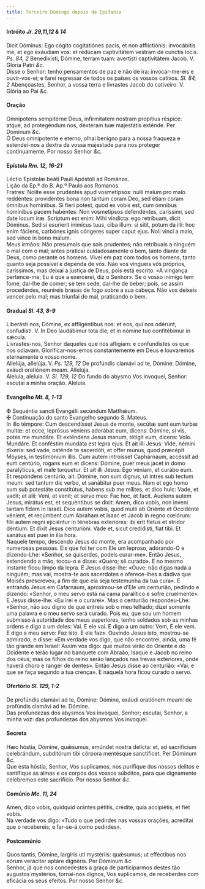 ```yaml
---
title: Terceiro Domingo depois da Epifania
---
```



<h4 class="text-center">Intróito <em>Jr. 29,11,12 & 14</em></h4>
<div class="container-fluid">
<div class="row">
<div class="col-6 dropcaps text-justify">
Dicit Dóminus: Ego cógito cogitatiónes pacis, et non afflictiónis: invocábitis me, et ego exáudiam vos: et redúcam captivitátem vestram de cunctis locis. <em>Ps. 84, 2</em> Benedixísti, Dómine, terram tuam: avertísti captivitátem Jacob.
V. Gloria Patri <em>&c.</em>
</div>
<div class="col-6 dropcaps text-justify">
Disse o Senhor: tenho pensamentos de paz e não de ira: invocar-me-eis e ouvir-vos-ei; e farei regressar de todos os países os vossos cativos. <em>Sl. 84, 2</em> Abençoastes, Senhor, a vossa terra e livrastes Jacob do cativeiro.
V. Glória ao Pai <em>&c.</em>
</div>
</div>
</div>

<h4 class="text-center">Oração</h4>
<div class="container-fluid">
<div class="row">
<div class="col-6 dropcaps text-justify">
Omnípotens sempitérne Deus, infirmitatem nostram propítius réspice: atque, ad protegéndum nos, déxteram tuæ majestátis exténde. Per Dóminum <em>&c.</em>
</div>
<div class="col-6 dropcaps text-justify">
Ó Deus omnipotente e eterno, olhai benigno para a nossa fraqueza e estendei-nos a dextra da vossa majestade para nos proteger continuamente. Por nosso Senhor <em>&c.</em>
</div>
</div>
</div>

<h4 class="text-center">Epístola <em>Rm. 12, 16-21</em></h4>
<div class="container-fluid">
<div class="row">
<div class="col-6 text-justify">
Léctio Epístolæ beáti Pauli Apóstoli ad Romános.
</div>
<div class="col-6 text-justify">
Lição da Ep.ª do B. Ap.º Paulo aos Romanos.
</div>
<div class="col-6 dropcaps text-justify">
Fratres: Nolíte esse prudéntes apud vosmetípsos: nulli malum pro malo reddéntes: providéntes bona non tantum coram Deo, sed étiam coram ómnibus homínibus. Si fíeri potest, quod ex vobis est, cum ómnibus homínibus pacem habéntes: Non vosmetípsos defendéntes, caríssimi, sed date locum iræ. Scriptum est enim: Mihi vindícta: ego retríbuam, dicit Dóminus. Sed si esuríerit inimícus tuus, ciba illum: si sitit, potum da illi: hoc enim fáciens, carbónes ignis cóngeres super caput ejus. Noli vinci a malo, sed vince in bono malum.
</div>
<div class="col-6 dropcaps text-justify">
Meus irmãos: Não presumais que sois prudentes; não retribuais a ninguém o mal com o mal; antes praticai cuidadosamente o bem, tanto diante de Deus, como perante os homens. Vivei em paz com todos os homens, tanto quanto seja possível e dependa de vós. Não vos vingueis vós próprios, caríssimos, mas deixai a justiça de Deus, pois está escrito: «A vingança pertence-me; Eu é que a exercerei, diz o Senhor». Se o vosso inimigo tem fome, dai-lhe de comer; se tem sede, dai-lhe de beber; pois, se assim procederdes, reunireis brasas de fogo sobre a sua cabeça. Não vos deixeis vencer pelo mal; mas triunfai do mal, praticando o bem.
</div>
</div>
</div>

<h4 class="text-center">Gradual <em>Sl. 43, 8-9</em></h4>
<div class="container-fluid">
<div class="row">
<div class="col-6 dropcaps text-justify">
Liberásti nos, Dómine, ex affligéntibus nos: et eos, qui nos odérunt, confudísti. V. In Deo laudábimur tota die, et in nómine tuo confitébimur in sǽcula.
</div>
<div class="col-6 dropcaps text-justify">
Livrastes-nos, Senhor daqueles que nos afligiam: e confundistes os que nos odiavam. Glorificar-nos-emos constantemente em Deus e louvaremos eternamente o vosso nome.
</div>
<div class="col-6 text-justify">
Allelúja, allelúja. V. <em>Ps. 129, 12</em> De profúndis clamávi ad te, Dómine: Dómine, exáudi oratiónem meam. Allelúja.
</div>
<div class="col-6 text-justify">
Aleluia, aleluia. V. <em>Sl. 129, 12</em> Do fundo do abysmo Vos invoquei, Senhor: escutai a minha oração. Aleluia.
</div>
</div>
</div>

<h4 class="text-center">Evangelho <em>Mt. 8, 1-13</em></h4>
<div class="container-fluid">
<div class="row">
<div class="col-6 text-justify">
<span class="text-danger">&#10016;</span> Sequéntia sancti Evangélii secúndum Matthǽum.
</div>
<div class="col-6 text-justify">
<span class="text-danger">&#10016;</span> Continuação do santo Evangelho segundo S. Mateus.
</div>
<div class="col-6 dropcaps text-justify">
In illo témpore: Cum descendísset Jesus de monte, secútæ sunt eum turbæ multæ: et ecce, leprósus véniens adorábat eum, dicens: Dómine, si vis, potes me mundáre. Et exténdens Jesus manum, tétigit eum, dicens: Volo. Mundáre. Et conféstim mundáta est lepra ejus. Et ait illi Jesus: Vide, némini díxeris: sed vade, osténde te sacerdóti, et offer munus, quod præcépit Móyses, in testimónium illis. Cum autem introísset Caphárnaum, accéssit ad eum centúrio, rogans eum et dicens: Dómine, puer meus jacet in domo paralýticus, et male torquetur. Et ait illi Jesus: Ego véniam, et curábo eum. Et respóndens centúrio, ait: Dómine, non sum dignus, ut intres sub tectum meum: sed tantum dic verbo, et sanábitur puer meus. Nam et ego homo sum sub potestáte constitútus, habens sub me mílites, et dico huic: Vade, et vadit; et alii: Veni, et venit; et servo meo: Fac hoc, et facit. Audiens autem Jesus, mirátus est, et sequéntibus se dixit: Amen, dico vobis, non inveni tantam fidem in Israël. Dico autem vobis, quod multi ab Oriénte et Occidénte vénient, et recúmbent cum Abraham et Isaac et Jacob in regno cœlórum: fílii autem regni ejiciéntur in ténebras exterióres: ibi erit fletus et stridor déntium. Et dixit Jesus centurióni: Vade et, sicut credidísti, fiat tibi. Et sanátus est puer in illa hora.
</div>
<div class="col-6 dropcaps text-justify">
Naquele tempo, descendo Jesus do monte, era acompanhado por numerosas pessoas. Eis que foi ter com Ele um leproso, adorando-O e dizendo-Lhe: «Senhor, se quiserdes, podeis curar-me». Então Jesus, estendendo a mão, tocou-o e disse: «Quero; sê curado». E no mesmo instante ficou limpo da lepra. E Jesus disse-lhe: «Ouve: não digas nada a ninguém; mas vai, mostra-te aos sacerdotes e oferece-lhes a dádiva que Moisés prescreveu, a fim de que ela seja testemunha da tua cura». E entrando Jesus em Cafarnaum, aproximou-se d’Ele um centurião, pedindo e dizendo: «Senhor, o meu servo está na cama paralítico e sofre cruelmente». E Jesus disse-lhe: «Eu irei e o curarei». Mas o centurião respondeu-Lhe: «Senhor, não sou digno de que entreis sob o meu telhado; dizei somente uma palavra e o meu servo será curado. Pois eu, que sou um homem submisso à autoridade dos meus superiores, tenho soldados sob as minhas ordens e digo a um deles: Vai. E ele vai. E digo a um outro: Vem, E ele vem. E digo a meu servo: Faz isto. E ele faz». Ouvindo Jesus isto, mostrou-se admirado, e disse: «Em verdade vos digo, que não encontrei, ainda, uma fé tão grande em Israel! Assim vos digo: que muitos virão do Oriente e do Ocidente e terão lugar no banquete com Abraão, Isaque e Jacob no reino dos céus; mas os filhos do reino serão lançados nas trevas exteriores, onde haverá choro e ranger de dentes». Então Jesus disse ao centurião: «Vai; e que se faça segundo a tua crença». E naquela hora ficou curado o servo.
</div>
</div>
</div>

<h4 class="text-center">Ofertório <em>Sl. 129, 1-2</em></h4>
<div class="container-fluid">
<div class="row">
<div class="col-6 dropcaps text-justify">
De profúndis clamávi ad te, Dómine: Dómine, exáudi oratiónem meam: de profúndis clamávi ad te. Dómine.
</div>
<div class="col-6 dropcaps text-justify">
Das profundezas dos abysmos Vos invoquei, Senhor; escutai, Senhor, a minha voz: das profundezas dos abysmos Vos invoquei.
</div>
</div>
</div>

<h4 class="text-center">Secreta</h4>
<div class="container-fluid">
<div class="row">
<div class="col-6 dropcaps text-justify">
Hæc hóstia, Dómine, quǽsumus, emúndet nostra delícta: et, ad sacrifícium celebrándum, subditórum tibi córpora mentésque sanctíficet. Per Dóminum <em>&c.</em>
</div>
<div class="col-6 dropcaps text-justify">
Que esta hóstia, Senhor, Vos suplicamos, nos purifique dos nossos delitos e santifique as almas e os corpos dos vossos súbditos, para que dignamente celebremos este sacrifício. Por nosso Senhor <em>&c.</em>
</div>
</div>
</div>

<h4 class="text-center">Comúnio <em>Mc. 11, 24</em></h4>
<div class="container-fluid">
<div class="row">
<div class="col-6 dropcaps text-justify">
Amen, dico vobis, quidquid orántes pétitis, crédite, quia accipiétis, et fiet vobis.
</div>
<div class="col-6 dropcaps text-justify">
Na verdade vos digo: «Tudo o que pedirdes nas vossas orações, acreditai que o recebereis; e far-se-á como pedirdes».
</div>
</div>
</div>

<h4 class="text-center">Postcomúnio</h4>
<div class="container-fluid">
<div class="row">
<div class="col-6 dropcaps text-justify">
Quos tantis, Dómine, largíris uti mystériis: quǽsumus; ut efféctibus nos eórum veráciter aptáre dignéris. Per Dóminum <em>&c.</em>
</div>
<div class="col-6 dropcaps text-justify">
Senhor, já que nos concedestes a graça de participarmos destes tão augustos mystérios, tornai-nos dignos, Vos suplicamos, de receberdes com eficácia os seus efeitos. Por nosso Senhor <em>&c.</em>
</div>
</div>
</div>
